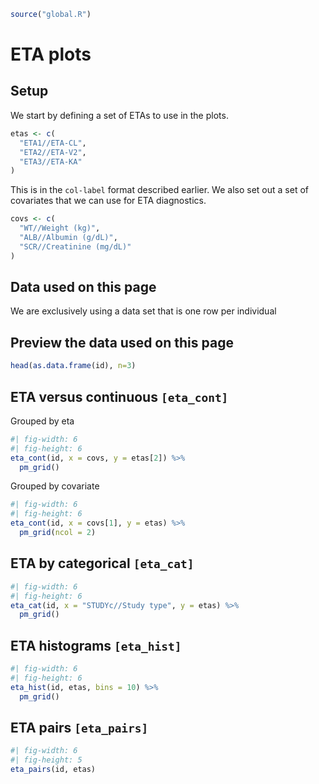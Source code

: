 

```r
source("global.R")
```


# ETA plots

## Setup

We start by defining a set of ETAs to use in the plots. 

```r
etas <- c(
  "ETA1//ETA-CL", 
  "ETA2//ETA-V2", 
  "ETA3//ETA-KA"
)
```

This is in the `col-label` format described earlier. We also set out a set 
of covariates that we can use for ETA diagnostics.

```r
covs <- c(
  "WT//Weight (kg)", 
  "ALB//Albumin (g/dL)", 
  "SCR//Creatinine (mg/dL)"
)
```

## Data used on this page

We are exclusively using a data set that is one row per individual

:::{.callout-note collapse=true appearance="simple"}

## Preview the data used on this page

```r
head(as.data.frame(id), n=3)
```

:::


## ETA versus continuous `[eta_cont]`

Grouped by eta

```r
#| fig-width: 6
#| fig-height: 6
eta_cont(id, x = covs, y = etas[2]) %>% 
  pm_grid()
```

Grouped by covariate

```r
#| fig-width: 6
#| fig-height: 6
eta_cont(id, x = covs[1], y = etas) %>% 
  pm_grid(ncol = 2)
```

## ETA by categorical `[eta_cat]`

```r
#| fig-width: 6
#| fig-height: 6
eta_cat(id, x = "STUDYc//Study type", y = etas) %>% 
  pm_grid()
```

## ETA histograms `[eta_hist]`

```r
#| fig-width: 6
#| fig-height: 6
eta_hist(id, etas, bins = 10) %>% 
  pm_grid()
```

## ETA pairs  `[eta_pairs]`

```r
#| fig-width: 6
#| fig-height: 5
eta_pairs(id, etas) 
```
